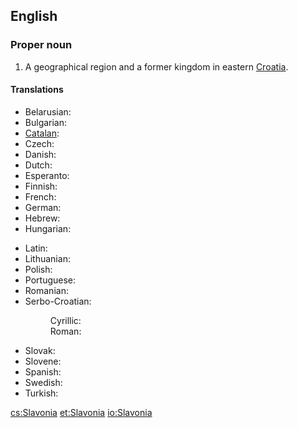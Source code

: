 {{wikipedia}}
==English==

===Proper noun===
{{en-proper noun}}

# A geographical region and a former kingdom in eastern [[Croatia]].

====Translations====
{{trans-top|region of Croatia}}
* Belarusian: {{t|be|Славонія|xs=Belarusian}}
* Bulgarian: {{t|bg|Славония}}
* [[Catalan]]: {{t|ca|Eslavònia}}
* Czech: {{t|cs|Slavonie}}
* Danish: {{t|da|Slavonien}}
* Dutch: {{t|nl|Slavonië}}
* Esperanto: {{t|eo|Slavonio|xs=Esperanto}}
* Finnish: {{t-|fi|Slavonia}}
* French: {{t|fr|Slavonie}}
* German: {{t|de|Slawonien}}
* Hebrew: {{t|he|סלבוניה}}
* Hungarian: {{t|hu|Szlavónia}}
{{trans-mid}}
* Latin: {{t|la|Sclavonia}}
* Lithuanian: {{t-|lt|Slavonija|xs=Lithuanian}}
* Polish: {{t|pl|Slawonia}}
* Portuguese: {{t|pt|Eslavônia}}
* Romanian: {{t-|ro|Slavonia}}
* Serbo-Croatian:
*: Cyrillic: {{t|sh|Славонија|f|alt=Сла̀во̄нија|sc=Cyrl|xs=Serbo-Croatian}}
*: Roman: {{t|sh|Slavonija|f|alt=Slàvōnija|xs=Serbo-Croatian}}
* Slovak: {{t|sk|Slavónsko}}
* Slovene: {{t|sl|Slavonija|f}}
* Spanish: {{t|es|Eslavonia}}
* Swedish: {{t|sv|Slavonien}}
* Turkish: {{t|tr|Slavonya}}
{{trans-bottom}}

[[cs:Slavonia]]
[[et:Slavonia]]
[[io:Slavonia]]